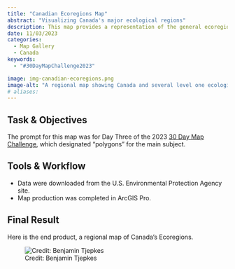 ```yaml
---
title: "Canadian Ecoregions Map"
abstract: "Visualizing Canada's major ecological regions"
description: This map provides a representation of the general ecoregions across Canada. These are based on Level Ecoregions from the EPA system.
date: 11/03/2023
categories:
  - Map Gallery
  - Canada
keywords:
  - "#30DayMapChallenge2023"

image: img-canadian-ecoregions.png
image-alt: "A regional map showing Canada and several level one ecological regions."
# aliases:
---
```


## Task & Objectives

The prompt for this map was for Day Three of the 2023 [30 Day Map Challenge](https://30daymapchallenge.com/), which designated "polygons" for the main subject.

## Tools & Workflow

- Data were downloaded from the U.S. Environmental Protection Agency site.
- Map production was completed in ArcGIS Pro.


## Final Result

Here is the end product, a regional map of Canada's Ecoregions.

![Credit: Benjamin Tjepkes](img-canadian-ecoregions.png)